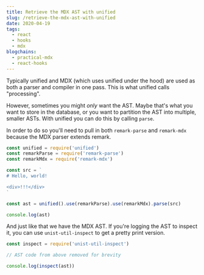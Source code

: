 ```yaml
---
title: Retrieve the MDX AST with unified
slug: /retrieve-the-mdx-ast-with-unified
date: 2020-04-19
tags:
  - react
  - hooks
  - mdx
blogchains:
  - practical-mdx
  - react-hooks
---
```


Typically unified and MDX (which uses unified under the hood)
are used as both a parser and compiler in one pass. This is
what unified calls "processing".

However, sometimes you might _only_ want the AST. Maybe that's
what you want to store in the database, or you want to partition
the AST into multiple, smaller ASTs. With unified you can do
this by calling `parse`.

In order to do so you'll need to pull in both `remark-parse` and
`remark-mdx` because the MDX parser extends remark.

```js
const unified = require('unified')
const remarkParse = require('remark-parse')
const remarkMdx = require('remark-mdx')

const src = `
# Hello, world!

<div>!!!</div>
`

const ast = unified().use(remarkParse).use(remarkMdx).parse(src)

console.log(ast)
```

And just like that we have the MDX AST. If you're logging the AST to
inspect it, you can use `unist-util-inspect` to get a pretty print
version.

```js
const inspect = require('unist-util-inspect')

// AST code from above removed for brevity

console.log(inspect(ast))
```
